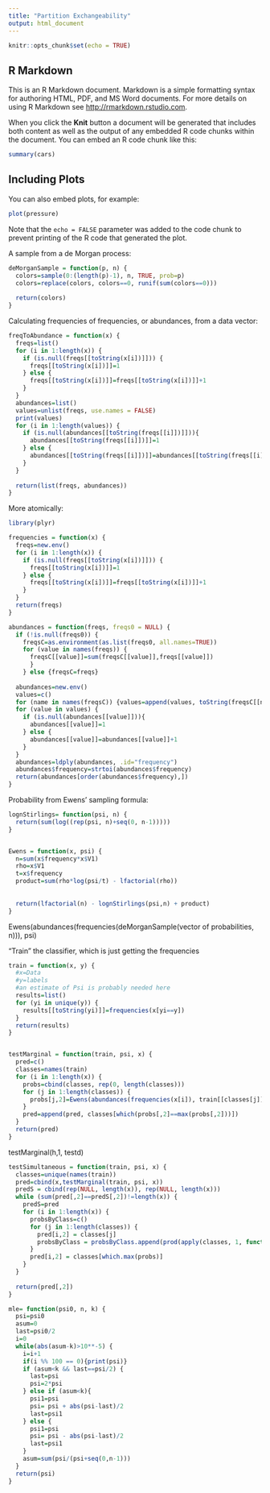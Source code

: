 ```yaml
---
title: "Partition Exchangeability"
output: html_document
---
```


```r
knitr::opts_chunk$set(echo = TRUE)
```

## R Markdown

This is an R Markdown document. Markdown is a simple formatting syntax for authoring HTML, PDF, and MS Word documents. For more details on using R Markdown see <http://rmarkdown.rstudio.com>.

When you click the **Knit** button a document will be generated that includes both content as well as the output of any embedded R code chunks within the document. You can embed an R code chunk like this:

```r
summary(cars)
```

## Including Plots

You can also embed plots, for example:

```r
plot(pressure)
```

Note that the `echo = FALSE` parameter was added to the code chunk to prevent printing of the R code that generated the plot.



A sample from a de Morgan process:
```r
deMorganSample = function(p, n) {
  colors=sample(0:(length(p)-1), n, TRUE, prob=p)
  colors=replace(colors, colors==0, runif(sum(colors==0)))
  
  return(colors)
}
```

Calculating frequencies of frequencies, or abundances, from a data vector:
```r

freqToAbundance = function(x) {
  freqs=list()
  for (i in 1:length(x)) {
    if (is.null(freqs[[toString(x[i])]])) {
      freqs[[toString(x[i])]]=1
    } else {
      freqs[[toString(x[i])]]=freqs[[toString(x[i])]]+1
    }
  }
  abundances=list()
  values=unlist(freqs, use.names = FALSE)
  print(values)
  for (i in 1:length(values)) {
    if (is.null(abundances[[toString(freqs[[i]])]])){
      abundances[[toString(freqs[[i]])]]=1
    } else {
      abundances[[toString(freqs[[i]])]]=abundances[[toString(freqs[[i]])]]+1
    }
  }
  
  return(list(freqs, abundances))
}
```
More atomically:
```r
library(plyr)

frequencies = function(x) {
  freqs=new.env()
  for (i in 1:length(x)) {
    if (is.null(freqs[[toString(x[i])]])) {
      freqs[[toString(x[i])]]=1
    } else {
      freqs[[toString(x[i])]]=freqs[[toString(x[i])]]+1
    }
  }
  return(freqs)
}

abundances = function(freqs, freqs0 = NULL) {
  if (!is.null(freqs0)) {
    freqsC=as.environment(as.list(freqs0, all.names=TRUE))
    for (value in names(freqs)) {
      freqsC[[value]]=sum(freqsC[[value]],freqs[[value]])
      }
    } else {freqsC=freqs}
  
  abundances=new.env()
  values=c()
  for (name in names(freqsC)) {values=append(values, toString(freqsC[[name]]))}
  for (value in values) {
    if (is.null(abundances[[value]])){
      abundances[[value]]=1
    } else {
      abundances[[value]]=abundances[[value]]+1
    }
  }
  abundances=ldply(abundances, .id="frequency")
  abundances$frequency=strtoi(abundances$frequency)
  return(abundances[order(abundances$frequency),])
}
```



Probability from Ewens' sampling formula:
```r
lognStirlings= function(psi, n) {
  return(sum(log((rep(psi, n)+seq(0, n-1)))))
}


Ewens = function(x, psi) {
  n=sum(x$frequency*x$V1)
  rho=x$V1
  t=x$frequency
  product=sum(rho*log(psi/t) - lfactorial(rho))
  
  
  return(lfactorial(n) - lognStirlings(psi,n) + product)
}

```



Ewens(abundances(frequencies(deMorganSample(vector of probabilities, n))), psi)




"Train" the classifier, which is just getting the frequencies
```r
train = function(x, y) {
  #x=Data
  #y=labels
  #an estimate of Psi is probably needed here
  results=list()
  for (yi in unique(y)) {
    results[[toString(yi)]]=frequencies(x[yi==y])
  }
  return(results)
}


testMarginal = function(train, psi, x) {
  pred=c()
  classes=names(train)
  for (i in 1:length(x)) {
    probs=cbind(classes, rep(0, length(classes)))
    for (j in 1:length(classes)) {
      probs[j,2]=Ewens(abundances(frequencies(x[i]), train[[classes[j]]]), psi)
    }
    pred=append(pred, classes[which(probs[,2]==max(probs[,2]))])
  }
  return(pred)
}

```
testMarginal(h,1, testd)


```r
testSimultaneous = function(train, psi, x) {
  classes=unique(names(train))
  pred=cbind(x,testMarginal(train, psi, x))
  predS = cbind(rep(NULL, length(x)), rep(NULL, length(x)))
  while (sum(pred[,2]==predS[,2])!=length(x)) {
    predS=pred
    for (i in 1:length(x)) {
      probsByClass=c()
      for (j in 1:length(classes)) {
        pred[i,2] = classes[j]
        probsByClass = probsByClass.append(prod(apply(classes, 1, function (y) Ewens(abundances(frequencies(pred[ which(pred[,2]==y) , 1]), train[[y]], psi)))))
      }
      pred[i,2] = classes[which.max(probs)]
    }
  }
  
  return(pred[,2])
}


```

```r

mle= function(psi0, n, k) {
  psi=psi0
  asum=0
  last=psi0/2
  i=0
  while(abs(asum-k)>10**-5) {
    i=i+1
    if(i %% 100 == 0){print(psi)}
    if (asum<k && last==psi/2) {
      last=psi
      psi=2*psi
    } else if (asum<k){
      psi1=psi
      psi= psi + abs(psi-last)/2
      last=psi1
    } else {
      psi1=psi
      psi= psi - abs(psi-last)/2
      last=psi1
    }
    asum=sum(psi/(psi+seq(0,n-1)))
  }
  return(psi)
}


```